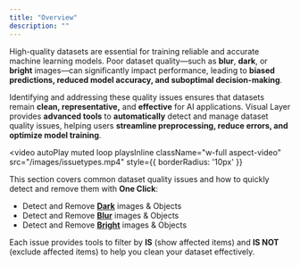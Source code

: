 ```yaml
---
title: "Overview"
description: ""
---
```

High-quality datasets are essential for training reliable and accurate machine learning models. Poor dataset quality—such as **blur**, **dark**, or **bright** images—can significantly impact performance, leading to **biased predictions, reduced model accuracy, and suboptimal decision-making**.

Identifying and addressing these quality issues ensures that datasets remain **clean, representative,** and **effective** for AI applications. Visual Layer provides **advanced tools** to **automatically** detect and manage dataset quality issues, helping users **streamline preprocessing, reduce errors, and optimize model training**.

<video
  autoPlay
  muted
  loop
  playsInline
  className="w-full aspect-video"
  src="/images/issuetypes.mp4"
  style={{ borderRadius: '10px' }}
></video>

This section covers common dataset quality issues and how to quickly detect and remove them with **One Click**:

- Detect and Remove **[Dark](./dark-imagesobjects)** images & Objects 
- Detect and Remove **[Blur](./blurry-imagesobjects)** images & Objects 
- Detect and Remove **[Bright](./bright-imagesobjects)** images & Objects

Each issue provides tools to filter by **IS** (show affected items) and **IS NOT** (exclude affected items) to help you clean your dataset effectively.
